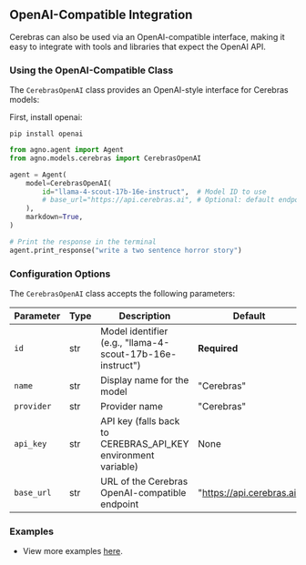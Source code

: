 ## OpenAI-Compatible Integration

Cerebras can also be used via an OpenAI-compatible interface, making it easy to integrate with tools and libraries that expect the OpenAI API.

### Using the OpenAI-Compatible Class

The `CerebrasOpenAI` class provides an OpenAI-style interface for Cerebras models:

First, install openai:

```shell
pip install openai
```


```python
from agno.agent import Agent
from agno.models.cerebras import CerebrasOpenAI

agent = Agent(
    model=CerebrasOpenAI(
        id="llama-4-scout-17b-16e-instruct",  # Model ID to use
        # base_url="https://api.cerebras.ai", # Optional: default endpoint for Cerebras
    ),
    markdown=True,
)

# Print the response in the terminal
agent.print_response("write a two sentence horror story")
```

### Configuration Options

The `CerebrasOpenAI` class accepts the following parameters:

| Parameter   | Type         | Description                                                    | Default                        |
| ----------- | ------------ | -------------------------------------------------------------- | ------------------------------ |
| `id`        | str          | Model identifier (e.g., "llama-4-scout-17b-16e-instruct")      | **Required**                   |
| `name`      | str          | Display name for the model                                     | "Cerebras"                     |
| `provider`  | str          | Provider name                                                  | "Cerebras"                     |
| `api_key`   | str          | API key (falls back to CEREBRAS_API_KEY environment variable)  | None                           |
| `base_url`  | str          | URL of the Cerebras OpenAI-compatible endpoint                 | "https://api.cerebras.ai"      |

### Examples
- View more examples [here](../examples/models/cerebras_openai). 